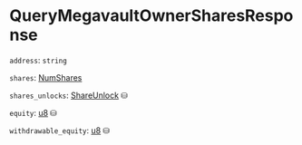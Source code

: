 # QueryMegavaultOwnerSharesResponse

`address`: `string`

`shares`: [NumShares]

`shares_unlocks`: [ShareUnlock] ⛁

`equity`: [u8] ⛁

`withdrawable_equity`: [u8] ⛁

[NumShares]: /types/num_shares
[ShareUnlock]: /types/share_unlock
[u8]: /types/u8
